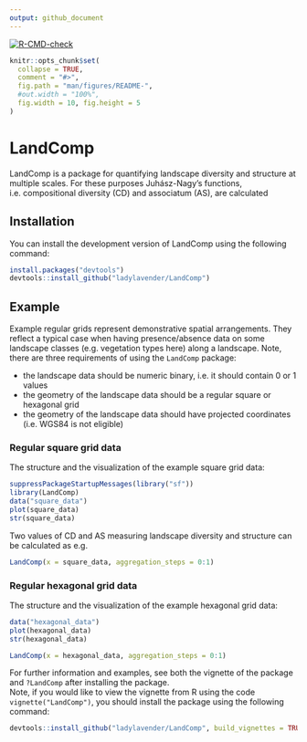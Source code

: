 ```yaml
---
output: github_document
---
```

<!-- Readme document of LandComp R package -->
<!-- badges: start -->
[![R-CMD-check](https://github.com/ladylavender/LandComp/actions/workflows/R-CMD-check.yaml/badge.svg)](https://github.com/ladylavender/LandComp/actions/workflows/R-CMD-check.yaml)
<!-- badges: end -->
```r
knitr::opts_chunk$set(
  collapse = TRUE,
  comment = "#>",
  fig.path = "man/figures/README-",
  #out.width = "100%",
  fig.width = 10, fig.height = 5
)
```

# LandComp

LandComp is a package for quantifying landscape diversity and structure at
multiple scales. For these purposes Juhász-Nagy's functions, i.e. compositional 
diversity (CD) and associatum (AS), are calculated

## Installation

You can install the development version of LandComp using the following command:

``` r
install.packages("devtools")
devtools::install_github("ladylavender/LandComp")
```

## Example

Example regular grids represent demonstrative spatial arrangements. They reflect a typical case when having presence/absence data on some landscape classes (e.g. vegetation types here) along a landscape. 
Note, there are three requirements of using the `LandComp` package:

* the landscape data should be numeric binary, i.e. it should contain 0 or 1 values
* the geometry of the landscape data should be a regular square or hexagonal grid
* the geometry of the landscape data should have projected coordinates (i.e. WGS84 is not eligible)

### Regular square grid data

The structure and the visualization of the example square grid data:

```r
suppressPackageStartupMessages(library("sf"))
library(LandComp)
data("square_data")
plot(square_data)
str(square_data)
```

Two values of CD and AS measuring landscape diversity and structure can be calculated as e.g.

```r
LandComp(x = square_data, aggregation_steps = 0:1)
```

### Regular hexagonal grid data

The structure and the visualization of the example hexagonal grid data:

```r
data("hexagonal_data")
plot(hexagonal_data)
str(hexagonal_data)
```

```r
LandComp(x = hexagonal_data, aggregation_steps = 0:1)
```

For further information and examples, see both the vignette of the package and `?LandComp` after installing the package.  
Note, if you would like to view the vignette from R using the code `vignette("LandComp")`, you should install the package using the following command:

``` r
devtools::install_github("ladylavender/LandComp", build_vignettes = TRUE)
```

